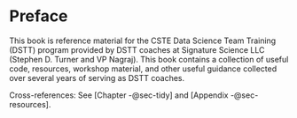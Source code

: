 # Preface {.unnumbered}

This book is reference material for the CSTE Data Science Team Training (DSTT) program provided by DSTT coaches at Signature Science LLC (Stephen D. Turner and VP Nagraj). This book contains a collection of useful code, resources, workshop material, and other useful guidance collected over several years of serving as DSTT coaches.

Cross-references: See [Chapter -@sec-tidy] and [Appendix -@sec-resources].
